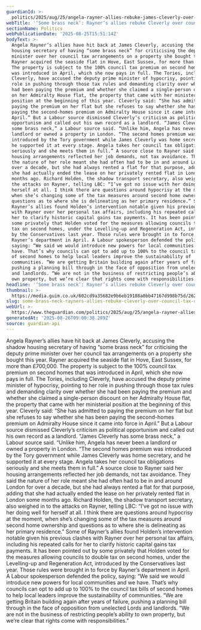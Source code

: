 ```yaml
---
guardianId: >-
  politics/2025/aug/25/angela-rayner-allies-rebuke-james-cleverly-over-council-tax-accusations
webTitle: '‘Some brass neck’: Rayner’s allies rebuke Cleverly over council tax criticisms'
sectionName: Politics
webPublicationDate: '2025-08-25T15:51:14Z'
bodyText: >-
  Angela Rayner’s allies have hit back at James Cleverly, accusing the shadow
  housing secretary of having “some brass neck” for criticising the deputy prime
  minister over her council tax arrangements on a property she bought this year.
  Rayner acquired the seaside flat in Hove, East Sussex, for more than £700,000.
  The property is subject to the 100% council tax premium on second homes that
  was introduced in April, which she now pays in full. The Tories, including
  Cleverly, have accused the deputy prime minister of hypocrisy, pointing to her
  role in pushing through those tax rules and demanding clarity over whether she
  had been paying the premium and whether she claimed a single-person discount
  on her Admiralty House flat, the property that came with her ministerial
  position at the beginning of this year. Cleverly said: “She has admitted to
  paying the premium on her flat but she refuses to say whether she has been
  paying the second-homes premium on Admiralty House since it came into force in
  April.” But a Labour source dismissed Cleverly’s criticism as political
  opportunism and called out his own record as a landlord. “James Cleverly has
  some brass neck,” a Labour source said. “Unlike him, Angela has never been a
  landlord or owned a property in London. “The second homes premium was
  introduced by the Tory government while James Cleverly was home secretary, and
  he supported it at every stage. Angela takes her council tax obligations
  seriously and she meets them in full.” A source close to Rayner said her
  housing arrangements reflected her job demands, not tax avoidance. They said
  the nature of her role meant she had often had to be in and around London for
  over a decade, but she had always rented a flat for that purpose, adding that
  she had actually ended the lease on her privately rented flat in London some
  months ago. Richard Holden, the shadow transport secretary, also weighed in to
  the attacks on Rayner, telling LBC: “I’ve got no issue with her doing well for
  herself at all. I think there are questions around hypocrisy at the moment,
  when she’s changing some of the tax measures around second home ownership and
  questions as to where she is delineating as her primary residence.” Some of
  Rayner’s allies found Holden’s intervention notable given his previous clashes
  with Rayner over her personal tax affairs, including his repeated calls for
  her to clarify historic capital gains tax payments. It has been pointed out by
  some privately that Holden voted for the measures allowing councils to double
  tax on second homes, under the Levelling-up and Regeneration Act, introduced
  by the Conservatives last year. Those rules were brought in to force by
  Rayner’s department in April. A Labour spokesperson defended the policy,
  saying: “We said we would introduce new powers for local communities and we
  have. That’s why councils can opt to add up to 100% to the council tax bills
  of second homes to help local leaders improve the sustainability of
  communities. “We are getting Britain building again after years of failure,
  pushing a planning bill through in the face of opposition from unelected Lords
  and landlords. “We are not in the business of restricting people’s ability to
  own property, but we’re clear that rights come with responsibilities.”
headline: '‘Some brass neck’: Rayner’s allies rebuke Cleverly over council tax criticisms'
thumbnail: >-
  https://media.guim.co.uk/602cd9a35682e9b6eb19188a0bb47167d998b75d/262_0_5118_4097/500.jpg
slug: some-brass-neck-rayners-allies-rebuke-cleverly-over-council-tax-criticisms
webUrl: >-
  https://www.theguardian.com/politics/2025/aug/25/angela-rayner-allies-rebuke-james-cleverly-over-council-tax-accusations
generatedAt: '2025-08-26T09:00:38.289Z'
source: guardian-api
---
```

Angela Rayner’s allies have hit back at James Cleverly, accusing the shadow housing secretary of having “some brass neck” for criticising the deputy prime minister over her council tax arrangements on a property she bought this year. Rayner acquired the seaside flat in Hove, East Sussex, for more than £700,000. The property is subject to the 100% council tax premium on second homes that was introduced in April, which she now pays in full. The Tories, including Cleverly, have accused the deputy prime minister of hypocrisy, pointing to her role in pushing through those tax rules and demanding clarity over whether she had been paying the premium and whether she claimed a single-person discount on her Admiralty House flat, the property that came with her ministerial position at the beginning of this year. Cleverly said: “She has admitted to paying the premium on her flat but she refuses to say whether she has been paying the second-homes premium on Admiralty House since it came into force in April.” But a Labour source dismissed Cleverly’s criticism as political opportunism and called out his own record as a landlord. “James Cleverly has some brass neck,” a Labour source said. “Unlike him, Angela has never been a landlord or owned a property in London. “The second homes premium was introduced by the Tory government while James Cleverly was home secretary, and he supported it at every stage. Angela takes her council tax obligations seriously and she meets them in full.” A source close to Rayner said her housing arrangements reflected her job demands, not tax avoidance. They said the nature of her role meant she had often had to be in and around London for over a decade, but she had always rented a flat for that purpose, adding that she had actually ended the lease on her privately rented flat in London some months ago. Richard Holden, the shadow transport secretary, also weighed in to the attacks on Rayner, telling LBC: “I’ve got no issue with her doing well for herself at all. I think there are questions around hypocrisy at the moment, when she’s changing some of the tax measures around second home ownership and questions as to where she is delineating as her primary residence.” Some of Rayner’s allies found Holden’s intervention notable given his previous clashes with Rayner over her personal tax affairs, including his repeated calls for her to clarify historic capital gains tax payments. It has been pointed out by some privately that Holden voted for the measures allowing councils to double tax on second homes, under the Levelling-up and Regeneration Act, introduced by the Conservatives last year. Those rules were brought in to force by Rayner’s department in April. A Labour spokesperson defended the policy, saying: “We said we would introduce new powers for local communities and we have. That’s why councils can opt to add up to 100% to the council tax bills of second homes to help local leaders improve the sustainability of communities. “We are getting Britain building again after years of failure, pushing a planning bill through in the face of opposition from unelected Lords and landlords. “We are not in the business of restricting people’s ability to own property, but we’re clear that rights come with responsibilities.”
